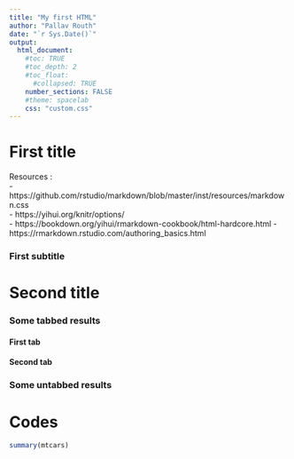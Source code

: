```yaml
---
title: "My first HTML"
author: "Pallav Routh"
date: "`r Sys.Date()`"
output: 
  html_document:
    #toc: TRUE
    #toc_depth: 2
    #toc_float: 
      #collapsed: TRUE
    number_sections: FALSE
    #theme: spacelab
    css: "custom.css"
---
```


# First title 

Resources :  
- https://github.com/rstudio/markdown/blob/master/inst/resources/markdown.css  
- https://yihui.org/knitr/options/  
- https://bookdown.org/yihui/rmarkdown-cookbook/html-hardcore.html
- https://rmarkdown.rstudio.com/authoring_basics.html

### First subtitle 


# Second title 

### Some tabbed results {.tabset}

#### First tab

#### Second tab

### {-}

### Some untabbed results

# Codes

```r
summary(mtcars)
```





